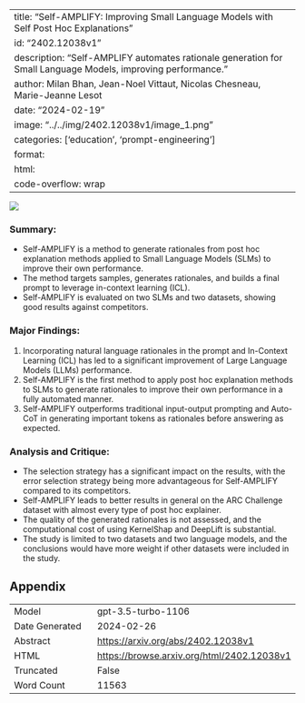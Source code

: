 
---
title: "Self-AMPLIFY: Improving Small Language Models with Self Post Hoc Explanations"
id: "2402.12038v1"
description: "Self-AMPLIFY automates rationale generation for Small Language Models, improving performance."
author: Milan Bhan, Jean-Noel Vittaut, Nicolas Chesneau, Marie-Jeanne Lesot
date: "2024-02-19"
image: "../../img/2402.12038v1/image_1.png"
categories: ['education', 'prompt-engineering']
format:
  html:
    code-overflow: wrap
---

![](../../img/2402.12038v1/image_1.png)

### Summary:
- Self-AMPLIFY is a method to generate rationales from post hoc explanation methods applied to Small Language Models (SLMs) to improve their own performance.
- The method targets samples, generates rationales, and builds a final prompt to leverage in-context learning (ICL).
- Self-AMPLIFY is evaluated on two SLMs and two datasets, showing good results against competitors.

### Major Findings:
1. Incorporating natural language rationales in the prompt and In-Context Learning (ICL) has led to a significant improvement of Large Language Models (LLMs) performance.
2. Self-AMPLIFY is the first method to apply post hoc explanation methods to SLMs to generate rationales to improve their own performance in a fully automated manner.
3. Self-AMPLIFY outperforms traditional input-output prompting and Auto-CoT in generating important tokens as rationales before answering as expected.

### Analysis and Critique:
- The selection strategy has a significant impact on the results, with the error selection strategy being more advantageous for Self-AMPLIFY compared to its competitors.
- Self-AMPLIFY leads to better results in general on the ARC Challenge dataset with almost every type of post hoc explainer.
- The quality of the generated rationales is not assessed, and the computational cost of using KernelShap and DeepLift is substantial.
- The study is limited to two datasets and two language models, and the conclusions would have more weight if other datasets were included in the study.

## Appendix

|          |          |
|----------|----------|
| Model     | gpt-3.5-turbo-1106       |
| Date Generated     | 2024-02-26       |
| Abstract | [https://arxiv.org/abs/2402.12038v1](https://arxiv.org/abs/2402.12038v1)        |
| HTML     | [https://browse.arxiv.org/html/2402.12038v1](https://browse.arxiv.org/html/2402.12038v1)       |
| Truncated       | False       |
| Word Count       | 11563       |